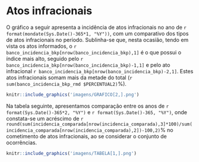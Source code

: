 # Atos infracionais
O gráfico a seguir apresenta a incidência de atos infracionais no ano de `r format(mondate(Sys.Date()-365*1, "%Y"))`, com um comparativo dos tipos de atos infracionais no período. Sublinha-se que, nesta ocasião, tendo em vista os atos informados, o `r banco_incidencia_bkp[nrow(banco_incidencia_bkp),1]` é o que possui o índice mais alto, seguido pelo `r banco_incidencia_bkp[nrow(banco_incidencia_bkp)-1,1]` e pelo ato infracional `r banco_incidencia_bkp[nrow(banco_incidencia_bkp)-2,1]`. Estes atos infracionais somam mais da metade do total (`r sum(banco_incidencia_bkp_rmd $PERCENTUAL2)`%).
\leavevmode
\newline
\newline
\vspace{2cm}
```r
knitr::include_graphics('imagens/GRAFICO[2,].png')
```
\newpage
Na tabela seguinte, apresentamos comparação entre os anos de `r format(Sys.Date()-365*2, "%Y")` e `r format(Sys.Date()-365, "%Y")`, onde constata-se um acréscimo de `r round(sum(incidencia_comparada[nrow(incidencia_comparada),3]*100)/sum(incidencia_comparada[nrow(incidencia_comparada),2])-100,2)
`% no cometimento de atos infracionais, ao se considerar o conjunto de ocorrências.

```r
knitr::include_graphics('imagens/TABELA[1,].png')
```
\newpage
